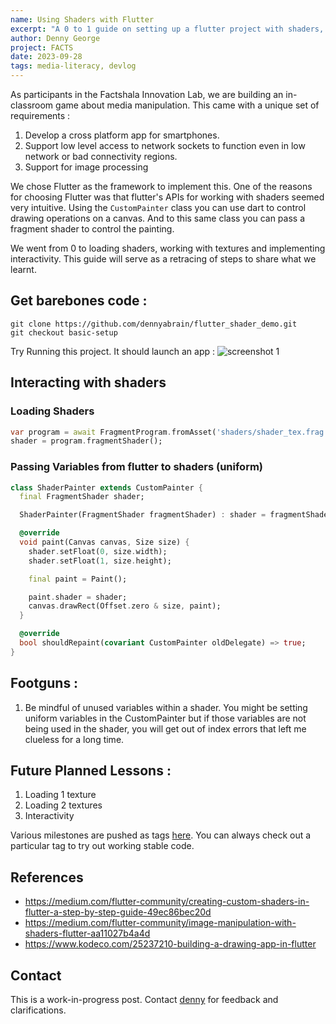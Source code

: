 ```yaml
---
name: Using Shaders with Flutter
excerpt: "A 0 to 1 guide on setting up a flutter project with shaders, textures and interactivity"
author: Denny George
project: FACTS
date: 2023-09-28
tags: media-literacy, devlog
---
```


As participants in the Factshala Innovation Lab, we are building an in-classroom game about media manipulation. This came with a unique set of requirements :  
1. Develop a cross platform app for smartphones. 
2. Support low level access to network sockets to function even in low network or bad connectivity regions.
3. Support for image processing
   
We chose Flutter as the framework to implement this. One of the reasons for choosing Flutter was that flutter's APIs for working with shaders seemed very intuitive. Using the `CustomPainter` class you can use dart to control drawing operations on a canvas. And to this same class you can pass a fragment shader to control the painting.

We went from 0 to loading shaders, working with textures and implementing interactivity. This guide will serve as a retracing of steps to share what we learnt.

## Get barebones code : 
```
git clone https://github.com/dennyabrain/flutter_shader_demo.git
git checkout basic-setup
```

Try Running this project. It should launch an app :
![screenshot 1](../images/screenshot-1.jpg)

## Interacting with shaders

### Loading Shaders
```dart
var program = await FragmentProgram.fromAsset('shaders/shader_tex.frag');
shader = program.fragmentShader();
```

### Passing Variables from flutter to shaders (uniform)
```dart
class ShaderPainter extends CustomPainter {
  final FragmentShader shader;

  ShaderPainter(FragmentShader fragmentShader) : shader = fragmentShader;

  @override
  void paint(Canvas canvas, Size size) {
    shader.setFloat(0, size.width);
    shader.setFloat(1, size.height);

    final paint = Paint();

    paint.shader = shader;
    canvas.drawRect(Offset.zero & size, paint);
  }

  @override
  bool shouldRepaint(covariant CustomPainter oldDelegate) => true;
}
```

## Footguns : 
1. Be mindful of unused variables within a shader. You might be setting uniform variables in the CustomPainter but if those variables are not being used in the shader, you will get out of index errors that left me clueless for a long time.

## Future Planned Lessons : 
1. Loading 1 texture
2. Loading 2 textures 
3. Interactivity

Various milestones are pushed as tags [here](https://github.com/dennyabrain/flutter_shader_demo/tags). You can always check out a particular tag to try out working stable code. 


## References
- https://medium.com/flutter-community/creating-custom-shaders-in-flutter-a-step-by-step-guide-49ec86bec20d
- https://medium.com/flutter-community/image-manipulation-with-shaders-flutter-aa11027b4a4d
- https://www.kodeco.com/25237210-building-a-drawing-app-in-flutter

## Contact
This is a work-in-progress post. Contact [denny](https://github.com/dennyabrain/) for feedback and clarifications.